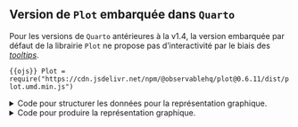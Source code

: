 ::: {.callout-caution collapse="true"}
## Version de `Plot` embarquée dans `Quarto`

Pour les versions de `Quarto` antérieures à la v1.4, la version embarquée par défaut
de la librairie `Plot` ne propose pas d'interactivité par le
biais des [_tooltips_](https://observablehq.com/plot/marks/tip).
:::

```{{ojs}}
Plot = require("https://cdn.jsdelivr.net/npm/@observablehq/plot@0.6.11/dist/plot.umd.min.js")
```

<details>
<summary>
Code pour structurer les données pour la représentation graphique.
</summary>

```{{ojs}}
pyramide_ages = db.query(
`
SELECT
  CAST(SUM(IPONDI) AS INT) AS individus,
  CAST(AGED AS INT) AS AGED,
  DEPT AS departement
FROM table_individu
  WHERE DEPT IN ('11', '31', '34')
GROUP BY AGED, DEPT ORDER BY DEPT, AGED
`
)
Inputs.table(pyramide_ages)
```

</details>

<details>
<summary>
Code pour produire la représentation graphique.
</summary>

```{{ojs}}
Plot.plot({
  x: {label: null},
  y: {percent: true},
  marks: [
    Plot.barY(
        pyramide_ages,
        {x: "AGED", y: d => d.individus/1000, fy: 'departement', fill: "departement", tip: true}
        ),
    Plot.ruleX([18], {stroke: "red"}),
    Plot.tickY(
        pyramide_ages,
        {x: "AGED", y: d => d.individus/1000, fy: 'departement'}
        ),
    Plot.ruleY([0]),
    Plot.axisY({label: "Population (en milliers)"}),
    Plot.axisX({ticks: d3.ticks(0, 120, 10), label: "Âge", fontSize: 12})
  ]
})
```
</details>
